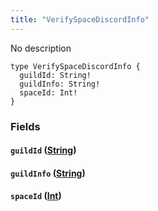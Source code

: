 ```yaml
---
title: "VerifySpaceDiscordInfo"
---
```


No description

```
type VerifySpaceDiscordInfo {
  guildId: String!
  guildInfo: String!
  spaceId: Int!
}

```

### Fields[](#fields "Direct link to heading")

#### `guildId` ([String](/developer/graphql-api/references/scalars/string))[](#guildid-string "Direct link to heading")

#### `guildInfo` ([String](/developer/graphql-api/references/scalars/string))[](#guildinfo-string "Direct link to heading")

#### `spaceId` ([Int](/developer/graphql-api/references/scalars/int))[](#spaceid-int "Direct link to heading")